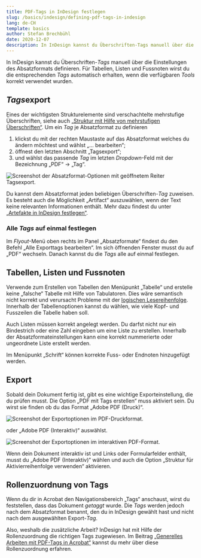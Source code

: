 ```yaml
---
title: PDF-Tags in InDesign festlegen
slug: /basics/indesign/defining-pdf-tags-in-indesign
lang: de-CH
template: basics
author: Stefan Brechbühl
date: 2020-12-07
description: In InDesign kannst du Überschriften-Tags manuell über die Einstellungen des Absatzformats definieren. Für Tabellen, Listen und Fussnoten wirst du die entsprechenden Tags automatisch erhalten, wenn die verfügbaren Tools korrekt verwendet wurden.
---
```


In InDesign kannst du Überschriften-_Tags_ manuell über die Einstellungen des Absatzformats definieren. Für Tabellen, Listen und Fussnoten wirst du die entsprechenden _Tags_ automatisch erhalten, wenn die verfügbaren _Tools_ korrekt verwendet wurden.

## *Tags*export

Eines der wichtigsten Strukturelemente sind verschachtelte mehrstufige Überschriften, siehe auch [„Struktur mit Hilfe von mehrstufigen Überschriften“](/de/basics/general/structure-with-the-help-of-multi-level-headings/). Um ein _Tag_ je Absatzformat zu definieren

1. klickst du mit der rechten Maustaste auf das Absatzformat welches du ändern möchtest und wählst „… bearbeiten“;
2. öffnest den letzten Abschnitt „Tagsexport“;
3. und wählst das passende _Tag_ im letzten _Dropdown_-Feld mit der Bezeichnung „PDF“ → „Tag“.

![Screenshot der Absatzformat-Optionen mit geöffnetem Reiter Tagsexport.](indesign_tagsexport.png)

Du kannst dem Absatzformat jeden beliebigen Überschriften-_Tag_ zuweisen. Es besteht auch die Möglichkeit „Artifact“ auszuwählen, wenn der Text keine relevanten Informationen enthält. Mehr dazu findest du unter [„Artefakte in InDesign festlegen“](/de/basics/indesign/defining-artifacts-in-indesign/).

### Alle _Tags_ auf einmal festlegen

Im _Flyout_-Menü oben rechts im Panel „Absatzformate“ findest du den Befehl „Alle Exporttags bearbeiten“. Im sich öffnenden Fenster musst du auf „PDF“ wechseln. Danach kannst du die _Tags_ alle auf einmal festlegen.

## Tabellen, Listen und Fussnoten

Verwende zum Erstellen von Tabellen den Menüpunkt „Tabelle“ und erstelle keine „falsche“ Tabelle mit Hilfe von Tabulatoren. Dies wäre semantisch nicht korrekt und verursacht Probleme mit der [logischen Lesereihenfolge](/de/glossary/#logische-lesereihenfolge). Innerhalb der Tabellenoptionen kannst du wählen, wie viele Kopf- und Fusszeilen die Tabelle haben soll.

Auch Listen müssen korrekt angelegt werden. Du darfst nicht nur ein Bindestrich oder eine Zahl eingeben um eine Liste zu erstellen. Innerhalb der Absatzformateinstellungen kann eine korrekt nummerierte oder ungeordnete Liste erstellt werden.

Im Menüpunkt „Schrift“ können korrekte Fuss- oder Endnoten hinzugefügt werden.

## Export

Sobald dein Dokument fertig ist, gibt es eine wichtige Exporteinstellung, die du prüfen musst. Die Option „PDF mit Tags erstellen“ muss aktiviert sein. Du wirst sie finden ob du das Format „Adobe PDF (Druck)“.

![Screenshot der Exportoptionen im PDF-Druckformat.](indesign_pdf_export_druck.png)

oder „Adobe PDF (Interaktiv)“ auswählst.

![Screenshot der Exportoptionen im interaktiven PDF-Format.](indesign_pdf_export_interaktiv.png)

Wenn dein Dokument interaktiv ist und Links oder Formularfelder enthält, musst du „Adobe PDF (Interaktiv)“ wählen und auch die Option „Struktur für Aktivierreihenfolge verwenden“ aktivieren.

## Rollenzuordnung von Tags

Wenn du dir in Acrobat den Navigationsbereich „Tags“ anschaust, wirst du feststellen, dass das Dokument _getaggt_ wurde. Die _Tags_ werden jedoch nach dem Absatzformat benannt, den du in InDesign gewählt hast und nicht nach dem ausgewählten Export-_Tag_.

Also, weshalb die zusätzliche Arbeit? InDesign hat mit Hilfe der Rollenzuordnung die richtigen Tags zugewiesen. Im Beitrag [„Generelles Arbeiten mit PDF-Tags in Acrobat“](/de/basics/acrobat/general-working-with-pdf-tags-in-acrobat/#standardisierte-tags-und-tags-mit-rollenzuordnung) kannst du mehr über diese Rollenzuordnung erfahren.
